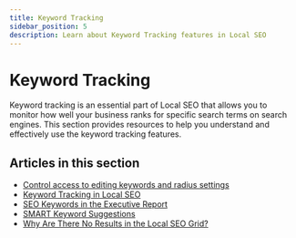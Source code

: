 ```yaml
---
title: Keyword Tracking
sidebar_position: 5
description: Learn about Keyword Tracking features in Local SEO
---
```


# Keyword Tracking

Keyword tracking is an essential part of Local SEO that allows you to monitor how well your business ranks for specific search terms on search engines. This section provides resources to help you understand and effectively use the keyword tracking features.

## Articles in this section

- [Control access to editing keywords and radius settings](/vendasta-products/local-seo/keyword-tracking/control-access-to-editing-keywords)
- [Keyword Tracking in Local SEO](/vendasta-products/local-seo/keyword-tracking/keyword-tracking)
- [SEO Keywords in the Executive Report](/vendasta-products/local-seo/keyword-tracking/seo-keywords)
- [SMART Keyword Suggestions](/vendasta-products/local-seo/keyword-tracking/smart-keyword-suggestions)
- [Why Are There No Results in the Local SEO Grid?](/vendasta-products/local-seo/keyword-tracking/why-are-there-no-results-in-local-seo-grid)